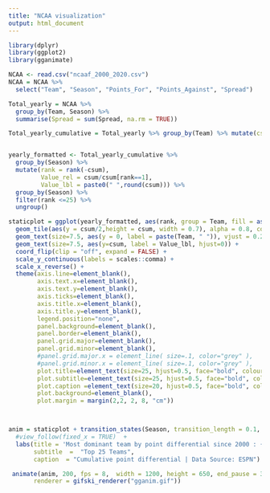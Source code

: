 ```yaml
---
title: "NCAA visualization"
output: html_document
---
```



```r

library(dplyr)
library(ggplot2)     
library(gganimate)   

NCAA <- read.csv("ncaaf_2000_2020.csv")
NCAA = NCAA %>%
  select("Team", "Season", "Points_For", "Points_Against", "Spread")

Total_yearly = NCAA %>% 
  group_by(Team, Season) %>% 
  summarise(Spread = sum(Spread, na.rm = TRUE))

Total_yearly_cumulative = Total_yearly %>% group_by(Team) %>% mutate(csum = cumsum(Spread))


yearly_formatted <- Total_yearly_cumulative %>%
  group_by(Season) %>% 
  mutate(rank = rank(-csum),
         Value_rel = csum/csum[rank==1],
         Value_lbl = paste0(" ",round(csum))) %>%
  group_by(Season) %>%
  filter(rank <=25) %>%
  ungroup()

staticplot = ggplot(yearly_formatted, aes(rank, group = Team, fill = as.factor(Team), color = as.factor(Team))) +
  geom_tile(aes(y = csum/2,height = csum, width = 0.7), alpha = 0.8, color = NA) +
  geom_text(size=7.5, aes(y = 0, label = paste(Team, " ")), vjust = 0.2, hjust = 1) +
  geom_text(size=7.5, aes(y=csum, label = Value_lbl, hjust=0)) +
  coord_flip(clip = "off", expand = FALSE) +
  scale_y_continuous(labels = scales::comma) +
  scale_x_reverse() +
  theme(axis.line=element_blank(),
        axis.text.x=element_blank(),
        axis.text.y=element_blank(),
        axis.ticks=element_blank(),
        axis.title.x=element_blank(),
        axis.title.y=element_blank(),
        legend.position="none",
        panel.background=element_blank(),
        panel.border=element_blank(),
        panel.grid.major=element_blank(),
        panel.grid.minor=element_blank(),
        #panel.grid.major.x = element_line( size=.1, color="grey" ),
        #panel.grid.minor.x = element_line( size=.1, color="grey" ),
        plot.title=element_text(size=25, hjust=0.5, face="bold", colour="darkgreen", vjust=-1),
        plot.subtitle=element_text(size=25, hjust=0.5, face="bold", color="darkgreen"),
        plot.caption =element_text(size=20, hjust=0.5, face="bold", color="darkgreen"),
        plot.background=element_blank(),
        plot.margin = margin(2,2, 2, 8, "cm"))



anim = staticplot + transition_states(Season, transition_length = 0.1, state_length = 1) +
  #view_follow(fixed_x = TRUE)  +
  labs(title = 'Most dominant team by point differential since 2000 : {closest_state}',
       subtitle  =  "Top 25 Teams",
       caption  = "Cumulative point differential | Data Source: ESPN")

 animate(anim, 200, fps = 8,  width = 1200, height = 650, end_pause = 30,
       renderer = gifski_renderer("gganim.gif"))


```

